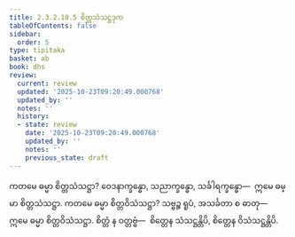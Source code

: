 ```yaml
---
title: 2.3.2.10.5 စိတ္တသံသဋ္ဌဒုက
tableOfContents: false
sidebar:
  order: 5
type: tipitaka
basket: ab
book: dhs
review:
  current: review
  updated: '2025-10-23T09:20:49.000768'
  updated_by: ''
  notes: ''
  history:
  - state: review
    date: '2025-10-23T09:20:49.000768'
    updated_by: ''
    notes: ''
    previous_state: draft
---
```



<ReviewStatus review={frontmatter.review} showDetails={true} />

<HypothesisAnnotation frontmatter={frontmatter} />

<DynamicBreadcrumb />

<Division number="1199" book="dhs" e="ch" v="29" p="238">

<Paragraph number="1895" book="dhs">
ကတမေ ဓမ္မာ စိတ္တသံသဋ္ဌာ? ဝေဒနာက္ခန္ဓော, သညာက္ခန္ဓော, သင်္ခါရက္ခန္ဓော—  ဣမေ ဓမ္မာ စိတ္တသံသဋ္ဌာ.
</Paragraph>

</Division>
<Division number="1200" book="dhs" e="ch" v="29" p="238">

<Paragraph number="1896" book="dhs">
ကတမေ ဓမ္မာ စိတ္တဝိသံသဋ္ဌာ? သဗ္ဗဉ္စ ရူပံ, အသင်္ခတာ စ ဓာတု—  ဣမေ ဓမ္မာ စိတ္တဝိသံသဋ္ဌာ. စိတ္တံ န ဝတ္တဗ္ဗံ—  စိတ္တေန သံသဋ္ဌန္တိပိ, စိတ္တေန ဝိသံသဋ္ဌန္တိပိ.
</Paragraph>
</Division>
